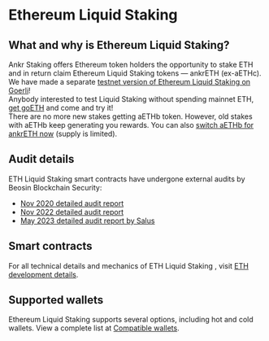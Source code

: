 
# Ethereum Liquid Staking

## What and why is Ethereum Liquid Staking?
Ankr Staking offers Ethereum token holders the opportunity to stake ETH and in return claim Ethereum Liquid Staking tokens — ankrETH (ex-aETHc). 
<Callout type="tip">
We have made a separate [testnet version of Ethereum Liquid Staking on Goerli](https://testnet.ankr.com/staking/stake/ethereum/)! <br/>
    Anybody interested to test Liquid Staking without spending mainnet ETH, [get goETH](staking-extra/get-goerli-eth/) and come and try it!<br/>
</Callout>
<Callout type="warning">
There are no more new stakes getting aETHb token. However, old stakes with aETHb keep generating you rewards. You can also [switch aETHb for ankrETH now](https://www.ankr.com/staking/switch/) (supply is limited).
</Callout>

## Audit details
ETH Liquid Staking smart contracts have undergone external audits by Beosin Blockchain Security:
* [Nov 2020 detailed audit report](/pdf/stkr_smart_contract_auditing_report.pdf)
* [Nov 2022 detailed audit report](/pdf/smart_contract_security_audit_aeth_beosin.pdf)
* [May 2023 detailed audit report by Salus](/pdf/smart_contract_security_audit_ankreth_salus.pdf)

## Smart contracts
For all technical details and mechanics of ETH Liquid Staking , visit [ETH development details](/staking-for-developers/dev-details/eth-liquid-staking-mechanics/).

## Supported wallets
Ethereum Liquid Staking supports several options, including hot and cold wallets. 
View a complete list at [Compatible wallets](/staking-extra/compatible-wallets/).
